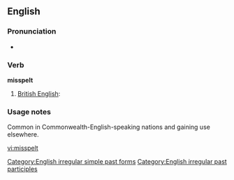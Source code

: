 ==English==

===Pronunciation===
*{{IPA|/'mɪspεlt/}}

===Verb===
'''misspelt'''

# [[w:British English|British English]]: {{past of|misspell}}

===Usage notes===
Common in Commonwealth-English-speaking nations and gaining use elsewhere.

[[Category:English irregular simple past forms]]
[[Category:English irregular past participles]]

[[vi:misspelt]]